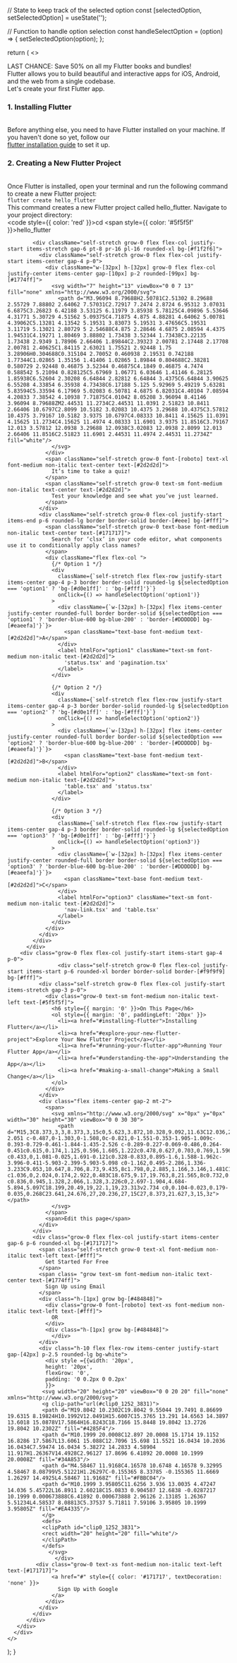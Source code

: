 
  // State to keep track of the selected option
  const [selectedOption, setSelectedOption] = useState('');

  // Function to handle option selection
  const handleSelectOption = (option) => {
    setSelectedOption(option);
  };

  return (
    <>
      <div className="fixed mt-0 left-0 w-full h-12 flex flex-row items-center justify-center px-6 py-5 bg-blue-600 z-50">
        <span className="text-white text-base font-normal leading-none text-center">
          LAST CHANCE: Save 50% on all my Flutter books and bundles!
        </span>
      </div>
      <div className="w-full bg-[#f6f6f6] p-5 mt-20 rounded-lg">
        <div className="flex flex-row items-start justify-start grow self-stretch p-5">
          <div className="self-stretch grow-0 flex flex-col justify-start items-stretch p-3">
            <div className="w-[100%] bg-[#f6f6f6] p-5 rounded-lg">
              Flutter allows you to build beautiful and interactive apps for iOS, Android, and the web from a single codebase.<br />
              Let's create your first Flutter app.
              <h3>1. Installing Flutter</h3><br />
              Before anything else, you need to have Flutter installed on your machine. If you haven't done so yet, follow our<br />
              <a href="https://docs.flutter.dev/get-started/install?gad_source=1&gclid=EAIaIQobChMI4-PZ-5nxhwMVeLKDBx34kAe3EAAYASAAEgLZefD_BwE&gclsrc=aw.ds" target="_blank" rel="noopener noreferrer">flutter installation guide</a> to set it up.
              <h3>2. Creating a New Flutter Project</h3>
              <br />
              Once Flutter is installed, open your terminal and run the following command to create a new Flutter project:<br />
              <code>flutter create hello_flutter</code><br />
              This command creates a new Flutter project called hello_flutter. Navigate to your project directory:<br />
              <code style={{ color: 'red' }}>cd <span style={{ color: '#5f5f5f' }}>hello_flutter</span></code>
            </div>

            <div className="self-stretch grow-0 flex flex-col justify-start items-stretch gap-6 pt-8 pr-16 pl-16 rounded-xl bg-[#f1f2f6]">
              <div className="self-stretch grow-0 flex flex-col justify-start items-center gap-4 p-0">
                <div className="w-[32px] h-[32px] grow-0 flex flex-col justify-center items-center gap-[10px] p-2 rounded-[99px] bg-[#1774ff]">
                  <svg width="7" height="13" viewBox="0 0 7 13" fill="none" xmlns="http://www.w3.org/2000/svg">
                    <path d="M3.96094 8.79688H2.50781C2.51302 8.29688 2.55729 7.88802 2.64062 7.57031C2.72917 7.2474 2.8724 6.95312 3.07031 6.6875C3.26823 6.42188 3.53125 6.11979 3.85938 5.78125C4.09896 5.53646 4.31771 5.30729 4.51562 5.09375C4.71875 4.875 4.88281 4.64062 5.00781 4.39062C5.13281 4.13542 5.19531 3.83073 5.19531 3.47656C5.19531 3.11719 5.13021 2.80729 5 2.54688C4.875 2.28646 4.6875 2.08594 4.4375 1.94531C4.19271 1.80469 3.88802 1.73438 3.52344 1.73438C3.22135 1.73438 2.9349 1.78906 2.66406 1.89844C2.39323 2.00781 2.17448 2.17708 2.00781 2.40625C1.84115 2.63021 1.75521 2.92448 1.75 3.28906H0.304688C0.315104 2.70052 0.460938 2.19531 0.742188 1.77344C1.02865 1.35156 1.41406 1.02865 1.89844 0.804688C2.38281 0.580729 2.92448 0.46875 3.52344 0.46875C4.1849 0.46875 4.7474 0.588542 5.21094 0.828125C5.67969 1.06771 6.03646 1.41146 6.28125 1.85938C6.52604 2.30208 6.64844 2.82812 6.64844 3.4375C6.64844 3.90625 6.55208 4.33854 6.35938 4.73438C6.17188 5.125 5.92969 5.49219 5.63281 5.83594C5.33594 6.17969 5.02083 6.50781 4.6875 6.82031C4.40104 7.08594 4.20833 7.38542 4.10938 7.71875C4.01042 8.05208 3.96094 8.41146 3.96094 8.79688ZM2.44531 11.2734C2.44531 11.0391 2.51823 10.8411 2.66406 10.6797C2.8099 10.5182 3.02083 10.4375 3.29688 10.4375C3.57812 10.4375 3.79167 10.5182 3.9375 10.6797C4.08333 10.8411 4.15625 11.0391 4.15625 11.2734C4.15625 11.4974 4.08333 11.6901 3.9375 11.8516C3.79167 12.013 3.57812 12.0938 3.29688 12.0938C3.02083 12.0938 2.8099 12.013 2.66406 11.8516C2.51823 11.6901 2.44531 11.4974 2.44531 11.2734Z" fill="white"/>
                  </svg>
                </div>
                <span className="self-stretch grow-0 font-[roboto] text-xl font-medium non-italic text-center text-[#2d2d2d]">
                  It’s time to take a quiz!
                </span>
                <span className="self-stretch grow-0 text-sm font-medium non-italic text-center text-[#2d2d2d]">
                  Test your knowledge and see what you’ve just learned.
                </span>
              </div>
              <div className="self-stretch grow-0 flex-col justify-start items-end p-6 rounded-lg border border-solid border-[#eee] bg-[#fff]">
                <span className="self-stretch grow-0 text-base font-medium non-italic text-center text-[#171717]">
                  Search for ‘clsx’ in your code editor, what components use it to conditionally apply class names?
                </span>
                <div className="flex flex-col ">
                  {/* Option 1 */}
                  <div 
                    className={`self-stretch flex flex-row justify-start items-center gap-4 p-3 border border-solid rounded-lg ${selectedOption === 'option1' ? 'bg-[#d0e1ff]' : 'bg-[#fff]'}`} 
                    onClick={() => handleSelectOption('option1')}
                  >
                    <div className={`w-[32px] h-[32px] flex items-center justify-center rounded-full border border-solid ${selectedOption === 'option1' ? 'border-blue-600 bg-blue-200' : 'border-[#DDDDDD] bg-[#eaeefa]'}`}>
                      <span className="text-base font-medium text-[#2d2d2d]">A</span>
                    </div>
                    <label htmlFor="option1" className="text-sm font-medium non-italic text-[#2d2d2d]">
                      'status.tsx' and 'pagination.tsx'
                    </label>
                  </div>
                  
                  {/* Option 2 */}
                  <div 
                    className={`self-stretch flex flex-row justify-start items-center gap-4 p-3 border border-solid rounded-lg ${selectedOption === 'option2' ? 'bg-[#d0e1ff]' : 'bg-[#fff]'}`} 
                    onClick={() => handleSelectOption('option2')}
                  >
                    <div className={`w-[32px] h-[32px] flex items-center justify-center rounded-full border border-solid ${selectedOption === 'option2' ? 'border-blue-600 bg-blue-200' : 'border-[#DDDDDD] bg-[#eaeefa]'}`}>
                      <span className="text-base font-medium text-[#2d2d2d]">B</span>
                    </div>
                    <label htmlFor="option2" className="text-sm font-medium non-italic text-[#2d2d2d]">
                      'table.tsx' and 'status.tsx'
                    </label>
                  </div>
                  
                  {/* Option 3 */}
                  <div 
                    className={`self-stretch flex flex-row justify-start items-center gap-4 p-3 border border-solid rounded-lg ${selectedOption === 'option3' ? 'bg-[#d0e1ff]' : 'bg-[#fff]'}`} 
                    onClick={() => handleSelectOption('option3')}
                  >
                    <div className={`w-[32px] h-[32px] flex items-center justify-center rounded-full border border-solid ${selectedOption === 'option3' ? 'border-blue-600 bg-blue-200' : 'border-[#DDDDDD] bg-[#eaeefa]'}`}>
                      <span className="text-base font-medium text-[#2d2d2d]">C</span>
                    </div>
                    <label htmlFor="option3" className="text-sm font-medium non-italic text-[#2d2d2d]">
                      'nav-link.tsx' and 'table.tsx'
                    </label>
                  </div>
                </div>
              </div>
            </div>
          </div>
        <div class="grow-0 flex flex-col justify-start items-start gap-4 p-0">
                    <div class="self-stretch grow-0 flex flex-col justify-start items-start p-6 rounded-xl border border-solid border-[#f9f9f9] bg-[#fff]">
              <div class="self-stretch grow-0 flex flex-col justify-start items-stretch gap-3 p-0">
                <div class="grow-0 text-sm font-medium non-italic text-left text-[#5f5f5f]">
                  <h6 style={{ margin: '0' }}>On This Page</h6>
                  <ol style={{ margin: '0', paddingLeft: '20px' }}>
                    <li><a href="#installing-flutter">Installing Flutter</a></li>
                    <li><a href="#explore-your-new-flutter-project">Explore Your New Flutter Project</a></li>
                    <li><a href="#running-your-flutter-app">Running Your Flutter App</a></li>
                    <li><a href="#understanding-the-app">Understanding the App</a></li>
                    <li><a href="#making-a-small-change">Making a Small Change</a></li>
                  </ol>
                </div>
              </div>
              <div class="flex items-center gap-2 mt-2">
                <span>
                  <svg xmlns="http://www.w3.org/2000/svg" x="0px" y="0px" width="30" height="30" viewBox="0 0 30 30">
                    <path d="M15,3C8.373,3,3,8.373,3,15c0,5.623,3.872,10.328,9.092,11.63C12.036,26.468,12,26.28,12,26.047v-2.051 c-0.487,0-1.303,0-1.508,0c-0.821,0-1.551-0.353-1.905-1.009c-0.393-0.729-0.461-1.844-1.435-2.526 c-0.289-0.227-0.069-0.486,0.264-0.451c0.615,0.174,1.125,0.596,1.605,1.222c0.478,0.627,0.703,0.769,1.596,0.769 c0.433,0,1.081-0.025,1.691-0.121c0.328-0.833,0.895-1.6,1.588-1.962c-3.996-0.411-5.903-2.399-5.903-5.098 c0-1.162,0.495-2.286,1.336-3.233C9.053,10.647,8.706,8.73,9.435,8c1.798,0,2.885,1.166,3.146,1.481C13.477,9.174,14.461,9,15.495,9 c1.036,0,2.024,0.174,2.922,0.483C18.675,9.17,19.763,8,21.565,8c0.732,0.731,0.381,2.656,0.102,3.594 c0.836,0.945,1.328,2.066,1.328,3.226c0,2.697-1.904,4.684-5.894,5.097C18.199,20.49,19,22.1,19,23.313v2.734 c0,0.104-0.023,0.179-0.035,0.268C23.641,24.676,27,20.236,27,15C27,8.373,21.627,3,15,3z"></path>
                  </svg>
                </span>
                <span>Edit this page</span>
              </div>
            </div>
            <div class="grow-0 flex flex-col justify-start items-center gap-6 p-6 rounded-xl bg-[#171717]">
              <span class="self-stretch grow-0 text-xl font-medium non-italic text-left text-[#fff]">
                Get Started For Free
              </span>
              <span class= "grow text-sm font-medium non-italic text-center text-[#1774ff]">
                Sign Up using Email
              </span>
              <div class="h-[1px] grow bg-[#484848]">
                <div class="grow-0 font-[roboto] text-xs font-medium non-italic text-left text-[#fff]">
                  OR
                </div>
                <div class="h-[1px] grow bg-[#484848]">
                  </div>
              </div>
              <div class="h-10 flex flex-row items-center justify-start gap-[42px] p-2.5 rounded-lg bg-white">
                <div style ={{width: '20px',
                height: '20px',
                flexGrow: '0',
                padding: '0 0.2px 0 0.2px'
                }}>
               <svg width="20" height="20" viewBox="0 0 20 20" fill="none" xmlns="http://www.w3.org/2000/svg">
               <g clip-path="url(#clip0_1252_3831)">
               <path d="M19.8042 10.2302C19.8042 9.55044 19.7491 8.86699 19.6315 8.19824H10.1992V12.0491H15.6007C15.3765 13.291 14.6563 14.3897 13.6018 15.0878V17.5864H16.8243C18.7166 15.8448 19.8042 13.2726 19.8042 10.2302Z" fill="#4285F4"/>
               <path d="M10.1999 20.0008C12.897 20.0008 15.1714 19.1152 16.8286 17.5867L13.6061 15.088C12.7096 15.698 11.5521 16.0434 10.2036 16.0434C7.59474 16.0434 5.38272 14.2833 4.58904 11.917H1.26367V14.4928C2.96127 17.8696 6.41892 20.0008 10.1999 20.0008Z" fill="#34A853"/>
               <path d="M4.58467 11.9168C4.16578 10.6748 4.16578 9.32995 4.58467 8.08799V5.51221H1.26297C-0.155365 8.33785 -0.155365 11.6669 1.26297 14.4925L4.58467 11.9168Z" fill="#FBBC04"/>
               <path d="M10.1999 3.95805C11.6256 3.936 13.0035 4.47247 14.036 5.45722L16.8911 2.60218C15.0833 0.904587 12.6838 -0.0287217 10.1999 0.000673888C6.41892 0.000673888 2.96126 2.13185 1.26367 5.51234L4.58537 8.08813C5.37537 5.71811 7.59106 3.95805 10.1999 3.95805Z" fill="#EA4335"/>
               </g>
               <defs>
               <clipPath id="clip0_1252_3831">
               <rect width="20" height="20" fill="white"/>
               </clipPath>
               </defs>
                 </svg> 
                   </div>
             <div class="grow-0 text-xs font-medium non-italic text-left text-[#171717]">
                  <a href="#" style={{ color: '#171717', textDecoration: 'none' }}>
                    Sign Up with Google
                  </a>
                </div>
              </div>
            </div>
          </div>
       </div>
      </div>
    </>
  );
}
